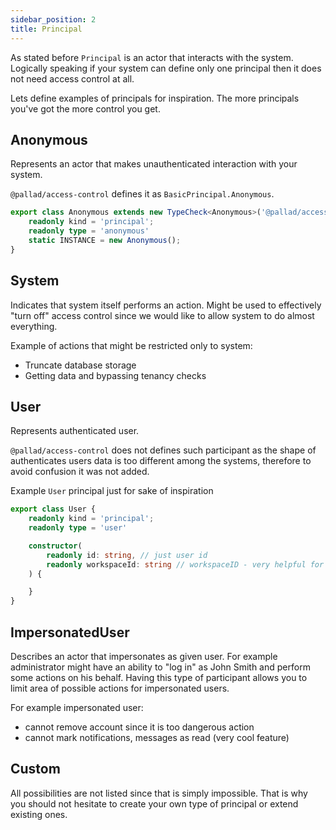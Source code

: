 ```yaml
---
sidebar_position: 2
title: Principal
---
```


As stated before `Principal` is an actor that interacts with the system.
Logically speaking if your system can define only one principal then it does not need access control at all.

Lets define examples of principals for inspiration. The more principals you've got the more control you get.

## Anonymous

Represents an actor that makes unauthenticated interaction with your system.

`@pallad/access-control` defines it as `BasicPrincipal.Anonymous`.
```typescript
export class Anonymous extends new TypeCheck<Anonymous>('@pallad/access-control/Principal/Anonymous').clazz {
	readonly kind = 'principal';
	readonly type = 'anonymous'
	static INSTANCE = new Anonymous();
}
```

## System

Indicates that system itself performs an action. Might be used to effectively "turn off" access control since we would like to allow system to do almost everything.

Example of actions that might be restricted only to system:
* Truncate database storage
* Getting data and bypassing tenancy checks

## User

Represents authenticated user.

`@pallad/access-control` does not defines such participant as the shape of authenticates users data is too different among the systems, therefore to avoid confusion it was not added.

Example `User` principal just for sake of inspiration
```typescript
export class User {
	readonly kind = 'principal';
	readonly type = 'user'

	constructor(
        readonly id: string, // just user id
		readonly workspaceId: string // workspaceID - very helpful for tenancy checks
	) {

	}
}
```

## ImpersonatedUser

Describes an actor that impersonates as given user. For example administrator might have an ability to "log in" as John Smith and perform some actions on his behalf.
Having this type of participant allows you to limit area of possible actions for impersonated users.

For example impersonated user:
* cannot remove account since it is too dangerous action
* cannot mark notifications, messages as read (very cool feature)

## Custom
All possibilities are not listed since that is simply impossible.
That is why you should not hesitate to create your own type of principal or extend existing ones.

